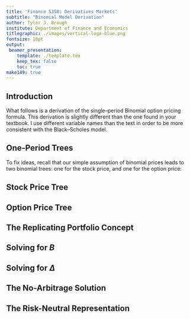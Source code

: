 ```yaml
---
title: 'Finance 5350: Derivatives Markets'
subtitle: "Binomial Model Derivation"
author: Tyler J. Brough
institute: Department of Finance and Economics 
titlegraphic: ./images/vertical-logo-blue.png
fontsize: 10pt
output:
 beamer_presentation:
    template: ./template.tex
    keep_tex: false
    toc: true
make149: true
---
```



## Introduction

What follows is a derivation of the single--period Binomial option pricing formula.
This derivation is slightly different than the one found in your textbook.  I use different variable names than the text in order
to be more consistent with the Black--Scholes model.


## One-Period Trees

To fix ideas, recall that our simple assumption of binomial prices leads to two
binomial trees: one for the stock price, and one for the option price:


## Stock Price Tree


## Option Price Tree

## The Replicating Portfolio Concept



## Solving for $B$


## Solving for $\Delta$ 



## 



## 



## The No-Arbitrage Solution


## The Risk-Neutral Representation 


##
